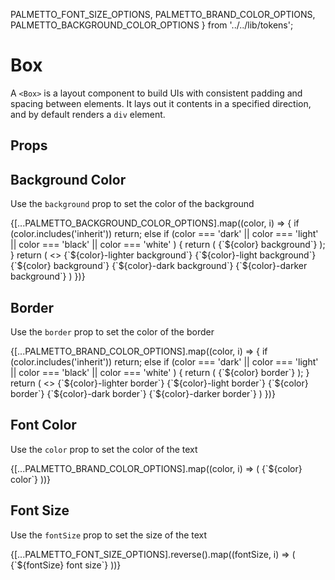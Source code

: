 
  PALMETTO_FONT_SIZE_OPTIONS,
  PALMETTO_BRAND_COLOR_OPTIONS,
  PALMETTO_BACKGROUND_COLOR_OPTIONS
} from '../../lib/tokens';

<Meta title="Components/Box" component={Box} />

# Box

A `<Box>` is a layout component to build UIs with consistent padding and spacing between elements.
It lays out it contents in a specified direction, and by default renders a `div` element.

## Props
<Props of={Box} />

## Background Color

Use the `background` prop to set the color of the background

<Preview>
  <Story name="background">
     {[...PALMETTO_BACKGROUND_COLOR_OPTIONS].map((color, i) => {
      if (color.includes('inherit')) return;
      else if (color === 'dark'
        || color === 'light'
        || color === 'black'
        || color === 'white'
      ) {
        return (
          <Box background={color} key={i}>
            {`${color} background`}
          </Box>
        );
      }
      return (
        <>
          <Box background={`${color}-lighter`} key={i}>
            {`${color}-lighter background`}
          </Box>
          <Box background={`${color}-light`} key={i}>
            {`${color}-light background`}
          </Box>
          <Box background={color} key={i}>
            {`${color} background`}
          </Box>
          <Box background={`${color}-dark`} key={i}>
            {`${color}-dark background`}
          </Box>
          <Box background={`${color}-darker`} key={i}>
            {`${color}-darker background`}
          </Box>
        </>
      )
    })}
  </Story>
</Preview>

## Border

Use the `border` prop to set the color of the border

<Preview>
  <Story name="border">
     {[...PALMETTO_BRAND_COLOR_OPTIONS].map((color, i) => {
      if (color.includes('inherit')) return;
      else if (color === 'dark'
        || color === 'light'
        || color === 'black'
        || color === 'white'
      ) {
        return (
          <Box border={color} key={i}>
            {`${color} border`}
          </Box>
        );
      }
      return (
        <>
          <Box border={`${color}-lighter`} key={i}>
            {`${color}-lighter border`}
          </Box>
          <Box border={`${color}-light`} key={i}>
            {`${color}-light border`}
          </Box>
          <Box border={color} key={i}>
            {`${color} border`}
          </Box>
          <Box border={`${color}-dark`} key={i}>
            {`${color}-dark border`}
          </Box>
          <Box border={`${color}-darker`} key={i}>
            {`${color}-darker border`}
          </Box>
        </>
      )
    })}
  </Story>
</Preview>

## Font Color

Use the `color` prop to set the color of the text

<Preview>
  <Story name="color">
     {[...PALMETTO_BRAND_COLOR_OPTIONS].map((color, i) => (
      <Box color={color} key={i}>
        {`${color} color`}
      </Box>
    ))}
  </Story>
</Preview>

## Font Size

Use the `fontSize` prop to set the size of the text

<Preview>
  <Story name="fontSize">
    {[...PALMETTO_FONT_SIZE_OPTIONS].reverse().map((fontSize, i) => (
      <Box fontSize={fontSize} key={i}>
        {`${fontSize} font size`}
      </Box>
    ))}
  </Story>
</Preview>
